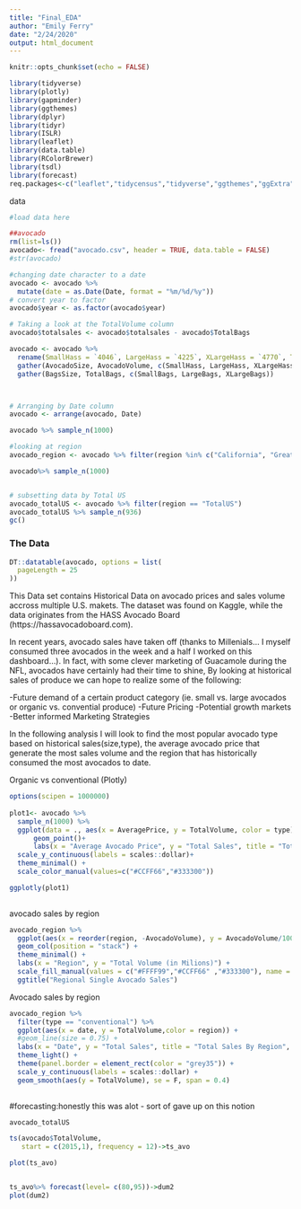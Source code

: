 ```yaml
---
title: "Final_EDA"
author: "Emily Ferry"
date: "2/24/2020"
output: html_document
---
```


```r
knitr::opts_chunk$set(echo = FALSE)

library(tidyverse)
library(plotly)
library(gapminder)
library(ggthemes)
library(dplyr)
library(tidyr)
library(ISLR)
library(leaflet)
library(data.table)
library(RColorBrewer)
library(tsdl)
library(forecast)
req.packages<-c("leaflet","tidycensus","tidyverse","ggthemes","ggExtra","scales")


```

data

```r

#load data here 

##avocado 
rm(list=ls())
avocado<- fread("avocado.csv", header = TRUE, data.table = FALSE) 
#str(avocado)

#changing date character to a date 
avocado <- avocado %>%
  mutate(date = as.Date(Date, format = "%m/%d/%y"))
# convert year to factor
avocado$year <- as.factor(avocado$year)

# Taking a look at the TotalVolume column
avocado$totalsales <- avocado$totalsales - avocado$TotalBags

avocado <- avocado %>% 
  rename(SmallHass = `4046`, LargeHass = `4225`, XLargeHass = `4770`, TotalVolume = totalsales)%>%
  gather(AvocadoSize, AvocadoVolume, c(SmallHass, LargeHass, XLargeHass))%>%
  gather(BagsSize, TotalBags, c(SmallBags, LargeBags, XLargeBags))



# Arranging by Date column       
avocado <- arrange(avocado, Date)

avocado %>% sample_n(1000)

#looking at region
avocado_region <- avocado %>% filter(region %in% c("California", "GreatLakes", "Midsouth", "Northeast", "Plains", "SouthCentral", "Southeast",  "West"))

avocado%>% sample_n(1000)


# subsetting data by Total US
avocado_totalUS <- avocado %>% filter(region == "TotalUS")
avocado_totalUS %>% sample_n(936)
gc()

```


### The Data 

```r
DT::datatable(avocado, options = list(
  pageLength = 25
))
```


  This Data set contains Historical Data on avocado prices and sales volume accross multiple U.S. makets. The dataset was found on Kaggle, while the data originates from the HASS Avocado Board (https://hassavocadoboard.com). 

  In recent years, avocado sales have taken off (thanks to Millenials... I myself consumed three avocados in the week and a half I worked on this dashboard...). In fact, with some clever marketing of Guacamole during the NFL, avocados have certainly had their time to shine, By looking at historical sales of produce we can hope to realize some of the following: 
  
  -Future demand of a certain product category (ie. small vs. large avocados or organic vs. convential produce)
  -Future Pricing 
  -Potential growth markets
  -Better informed Marketing Strategies 

In the following analysis I will look to find the most popular avocado type based on historical sales(size,type), the average avocado price that generate the most sales volume and the region that has historically consumed the most avocados to date. 



Organic vs conventional (Plotly)
```r

options(scipen = 1000000)
  
plot1<- avocado %>% 
  sample_n(1000) %>% 
  ggplot(data = ., aes(x = AveragePrice, y = TotalVolume, color = type))+
      geom_point()+
      labs(x = "Average Avocado Price", y = "Total Sales", title = "Total Sales Volume by Average Avocado Price", subtitle = "Organic Vs. Conventional", caption = "Kaggle:Avocado Dataset")+
  scale_y_continuous(labels = scales::dollar)+
  theme_minimal() +
  scale_color_manual(values=c("#CCFF66","#333300"))

ggplotly(plot1)
       
```

avocado sales by region 
```r

avocado_region %>%
  ggplot(aes(x = reorder(region, -AvocadoVolume), y = AvocadoVolume/1000000, fill = AvocadoSize)) +
  geom_col(position = "stack") +
  theme_minimal() +
  labs(x = "Region", y = "Total Volume (in Milions)") +
  scale_fill_manual(values = c("#FFFF99","#CCFF66" ,"#333300"), name = "Avocado Size") +
  ggtitle("Regional Single Avocado Sales")


```

Avocado sales by region
```r
avocado_region %>% 
  filter(type == "conventional") %>%
  ggplot(aes(x = date, y = TotalVolume,color = region)) +
  #geom_line(size = 0.75) +
  labs(x = "Date", y = "Total Sales", title = "Total Sales By Region", subtitle = "Line Plot") +
  theme_light() +
  theme(panel.border = element_rect(color = "grey35")) +
  scale_y_continuous(labels = scales::dollar) +
  geom_smooth(aes(y = TotalVolume), se = F, span = 0.4)
  
```







#forecasting:honestly this was alot - sort of gave up on this notion 

```r
avocado_totalUS

ts(avocado$TotalVolume,
   start = c(2015,1), frequency = 12)->ts_avo

plot(ts_avo)


ts_avo%>% forecast(level= c(80,95))->dum2
plot(dum2)


```



